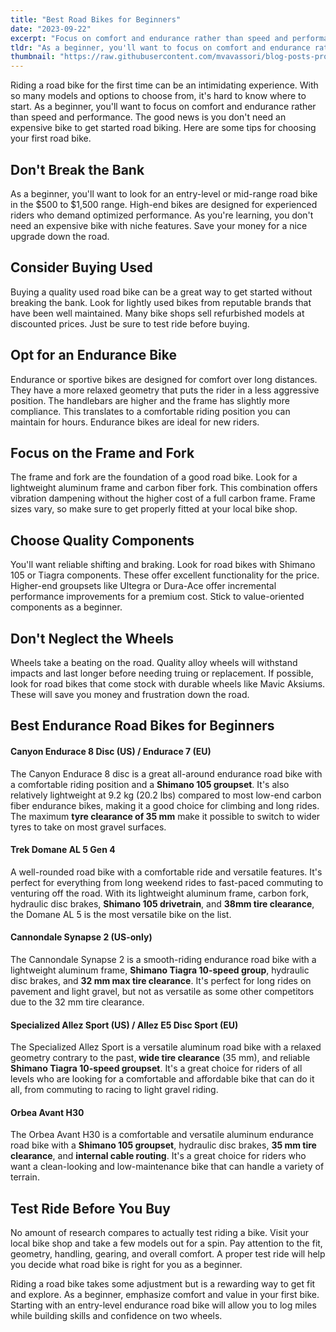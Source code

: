 ```yaml
---
title: "Best Road Bikes for Beginners"
date: "2023-09-22"
excerpt: "Focus on comfort and endurance rather than speed and performance. The good news is you don't need an expensive bike to get started road biking. Here are some tips for choosing your first road bike."
tldr: "As a beginner, you'll want to focus on comfort and endurance rather than speed and performance. The good news is you don't need an expensive bike to get started road biking. Don't break the bank. As a beginner, look for an entry-level or mid-range road bike in the $500 to $1,500 range. Opt for an endurance bike designed for comfort over long distances. They have a relaxed geometry ideal for new riders. Choose comfort and value for money. Focus on the frame, fork and components for quality without paying a premium. Take test rides to find the right fit."
thumbnail: "https://raw.githubusercontent.com/mvavassori/blog-posts-product-reco/master/images/road-bike.jpg"
---
```


Riding a road bike for the first time can be an intimidating experience. With so many models and options to choose from, it's hard to know where to start. As a beginner, you'll want to focus on comfort and endurance rather than speed and performance. The good news is you don't need an expensive bike to get started road biking. Here are some tips for choosing your first road bike.

## Don't Break the Bank

As a beginner, you'll want to look for an entry-level or mid-range road bike in the $500 to $1,500 range. High-end bikes are designed for experienced riders who demand optimized performance. As you're learning, you don't need an expensive bike with niche features. Save your money for a nice upgrade down the road.

## Consider Buying Used

Buying a quality used road bike can be a great way to get started without breaking the bank. Look for lightly used bikes from reputable brands that have been well maintained. Many bike shops sell refurbished models at discounted prices. Just be sure to test ride before buying.

## Opt for an Endurance Bike

Endurance or sportive bikes are designed for comfort over long distances. They have a more relaxed geometry that puts the rider in a less aggressive position. The handlebars are higher and the frame has slightly more compliance. This translates to a comfortable riding position you can maintain for hours. Endurance bikes are ideal for new riders.

## Focus on the Frame and Fork

The frame and fork are the foundation of a good road bike. Look for a lightweight aluminum frame and carbon fiber fork. This combination offers vibration dampening without the higher cost of a full carbon frame. Frame sizes vary, so make sure to get properly fitted at your local bike shop.

## Choose Quality Components

You'll want reliable shifting and braking. Look for road bikes with Shimano 105 or Tiagra components. These offer excellent functionality for the price. Higher-end groupsets like Ultegra or Dura-Ace offer incremental performance improvements for a premium cost. Stick to value-oriented components as a beginner.

## Don't Neglect the Wheels

Wheels take a beating on the road. Quality alloy wheels will withstand impacts and last longer before needing truing or replacement. If possible, look for road bikes that come stock with durable wheels like Mavic Aksiums. These will save you money and frustration down the road.

## **Best Endurance Road Bikes for Beginners**

#### Canyon Endurace 8 Disc (US) / Endurace 7 (EU)

<CustomImage
  src="https://raw.githubusercontent.com/mvavassori/blog-posts-product-reco/master/images/endurace.webp"
  alt="Canyon Endurace 8"
/>

The Canyon Endurace 8 disc is a great all-around endurance road bike with a comfortable riding position and a **Shimano 105 groupset**. It's also relatively lightweight at 9.2 kg (20.2 lbs) compared to most low-end carbon fiber endurance bikes, making it a good choice for climbing and long rides. The maximum **tyre clearance of 35 mm** make it possible to switch to wider tyres to take on most gravel surfaces.

#### Trek Domane AL 5 Gen 4

A well-rounded road bike with a comfortable ride and versatile features. It's perfect for everything from long weekend rides to fast-paced commuting to venturing off the road. With its lightweight aluminum frame, carbon fork, hydraulic disc brakes, **Shimano 105 drivetrain**, and **38mm tire clearance**, the Domane AL 5 is the most versatile bike on the list.

<CustomImage
  src="https://raw.githubusercontent.com/mvavassori/blog-posts-product-reco/master/images/endurace.webp"
  alt="Canyon Endurace 8"
/>

#### Cannondale Synapse 2 (US-only)

The Cannondale Synapse 2 is a smooth-riding endurance road bike with a lightweight aluminum frame, **Shimano Tiagra 10-speed group**, hydraulic disc brakes, and **32 mm max tire clearance**. It's perfect for long rides on pavement and light gravel, but not as versatile as some other competitors due to the 32 mm tire clearance.

<CustomImage
  src="https://raw.githubusercontent.com/mvavassori/blog-posts-product-reco/master/images/endurace.webp"
  alt="Canyon Endurace 8"
/>

#### Specialized Allez Sport (US) / Allez E5 Disc Sport (EU)

The Specialized Allez Sport is a versatile aluminum road bike with a relaxed geometry contrary to the past, **wide tire clearance** (35 mm), and reliable **Shimano Tiagra 10-speed groupset**. It's a great choice for riders of all levels who are looking for a comfortable and affordable bike that can do it all, from commuting to racing to light gravel riding.

<CustomImage
  src="https://raw.githubusercontent.com/mvavassori/blog-posts-product-reco/master/images/endurace.webp"
  alt="Canyon Endurace 8"
/>

#### Orbea Avant H30

The Orbea Avant H30 is a comfortable and versatile aluminum endurance road bike with a **Shimano 105 groupset**, hydraulic disc brakes, **35 mm tire clearance**, and **internal cable routing**. It's a great choice for riders who want a clean-looking and low-maintenance bike that can handle a variety of terrain.

<CustomImage
  src="https://raw.githubusercontent.com/mvavassori/blog-posts-product-reco/master/images/road-bike.jpg"
  alt="Orbea Avant H30"
/>

## Test Ride Before You Buy

No amount of research compares to actually test riding a bike. Visit your local bike shop and take a few models out for a spin. Pay attention to the fit, geometry, handling, gearing, and overall comfort. A proper test ride will help you decide what road bike is right for you as a beginner.

Riding a road bike takes some adjustment but is a rewarding way to get fit and explore. As a beginner, emphasize comfort and value in your first bike. Starting with an entry-level endurance road bike will allow you to log miles while building skills and confidence on two wheels.
